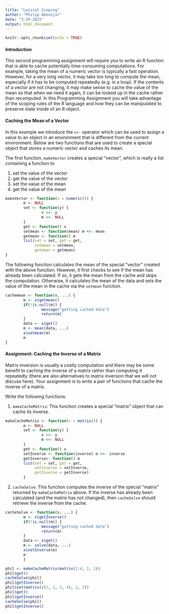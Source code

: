 ---
title: "Lexical Scoping"
author: "Philip Abenojar"
date: "3-29-2025"
output: html_document
---

```{r setup, include=FALSE}
knitr::opts_chunk$set(echo = TRUE)
```

#### Introduction
This second programming assignment will require you to write an R function that is able to cache potentially time-consuming computations. For example, taking the mean of a numeric vector is typically a fast operation. However, for a very long vector, it may take too long to compute the mean, especially if it has to be computed repeatedly (e.g. in a loop). If the contents of a vector are not changing, it may make sense to cache the value of the mean so that when we need it again, it can be looked up in the cache rather than recomputed. In this Programming Assignment you will take advantage of the scoping rules of the R language and how they can be manipulated to preserve state inside of an R object.

#### Caching the Mean of a Vector
In this example we introduce the `<<-` operator which can be used to assign a value to an object in an environment that is different from the current environment. Below are two functions that are used to create a special object that stores a numeric vector and caches its mean.

The first function, `makeVector` creates a special "vector", which is really a list containing a function to

1. set the value of the vector
2. get the value of the vector
3. set the value of the mean
4. get the value of the mean


```{r}
makeVector <- function(x = numeric()) {
        m <- NULL
        set <- function(y) {
                x <<- y
                m <<- NULL
        }
        get <- function() x
        setmean <- function(mean) m <<- mean
        getmean <- function() m
        list(set = set, get = get,
             setmean = setmean,
             getmean = getmean)
}
```



The following function calculates the mean of the special "vector" created with the above function. However, it first checks to see if the mean has already been calculated. If so, it gets the mean from the cache and skips the computation. Otherwise, it calculates the mean of the data and sets the value of the mean in the cache via the `setmean` function.

```{r}
cachemean <- function(x, ...) {
        m <- x$getmean()
        if(!is.null(m)) {
                message("getting cached data")
                return(m)
        }
        data <- x$get()
        m <- mean(data, ...)
        x$setmean(m)
        m
}
```


#### Assignment: Caching the Inverse of a Matrix
Matrix inversion is usually a costly computation and there may be some benefit to caching the inverse of a matrix rather than computing it repeatedly (there are also alternatives to matrix inversion that we will not discuss here). Your assignment is to write a pair of functions that cache the inverse of a matrix.

Write the following functions:

1. `makeCacheMatrix`: This function creates a special "matrix" object that can cache its inverse.

```{r}
makeCacheMatrix <- function(x = matrix()) {
        m <- NULL
        set <- function(y) {
                x <<- y
                m <<- NULL
        }
        get <- function() x
        setInverse <- function(inverse) m <<- inverse
        getInverse<- function() m
        list(set = set, get = get,
             setInverse = setInverse,
             getInverse = getInverse)
        }
```



2. `cacheSolve`: This function computes the inverse of the special "matrix" returned by `makeCacheMatrix` above. If the inverse has already been calculated (and the matrix has not changed), then `cacheSolve` should retrieve the inverse from the cache.


```{r}
cacheSolve <- function(x, ...) {
        m <- x$getInverse()
        if(!is.null(m)) {
                message("getting cached data")
                return(m)
        }
        data <- x$get()
        m <- solve(data, ...)
        x$setInverse(m)
        m
        }
```


```{r}
phil <- makeCacheMatrix(matrix(1:4, 2, 2))
phil$get()
cacheSolve(phil)
phil$getInverse()
phil$set(matrix(c(2, 2, 1, 4), 2, 2))
phil$get()
phil$getInverse()
cacheSolve(phil)
phil$getInverse()
```










